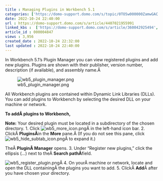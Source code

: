 ```yaml
---
title : Managing Plugins in Workbench 5.1
categories: ['https://domo-support.domo.com/s/topic/0TO5w000000ZamwGAC']
date: 2022-10-24 22:40:00
url : https://domo-support.domo.com/s/article/4407021955991
linked_kbs :  ['https://domo-support.domo.com/s/article/360042925494', 'https://domo-support.domo.com/s/knowledge-base', 'https://domo-support.domo.com/s/article/360043429913', 'https://domo-support.domo.com/s/article/360043429953', 'https://domo-support.domo.com/s/article/360043429933', 'https://domo-support.domo.com/s/article/360043429693', 'https://domo-support.domo.com/s/topic/0TO5w000000ZamwGAC', 'https://domo-support.domo.com/s/article/4407021955991']
article_id : 000004847
views : 3,956
created_date : 2022-10-24 22:32:00
last updated : 2022-10-24 22:40:00
---
```




In Workbench 5.1's Plugin Manager you can view registered plugins and add new plugins. Plugins are shown with their publisher, version number, description (if available), and assembly name.Â 


![wb5_plugin_manager.png](wb5_plugin_manager.png)


All Workbench plugins are contained within Dynamic Link Libraries (DLLs). You can add plugins to Workbench by selecting the desired DLL on your machine or network.


**To addÂ plugins to Workbench,**


**Note:** Your desired plugin must be located in a subdirectory of the chosen directory.
1. Click ![wb5_more_icon.png](wb5_more_icon.png)Â in the left-hand icon bar.
2. ClickÂ **PluginsÂ**in the **More** pane.Â (If you do not see this pane, click ![wb5_hide_subtab_icon.png](wb5_hide_subtab_icon.png)Â to expand it.)  
  
TheÂ **PluginÂ Manager** opens.
3. Under "Register new plugins," click the ellipsis (...) next to theÂ **Search pathÂ**field.  
  
![wb5_register_plugin.png](wb5_register_plugin.png)Â
4. On yourÂ machine or network, locate and open the DLL containingÂ the plugins you want to add.
5. ClickÂ **Add**Â after you have chosen your directory.